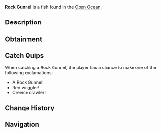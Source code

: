 {{FishInfobox
|image          = Rock Gunnel.png
|rarity         = Common
|sea            = Second Sea
|location       = [[Open Ocean]]
|sublocation    = 
|sources        = Fishing Rod
|radar_location = 
|prog_speed     = +8
|xp             = 25
|weather        = Rain
|time           = Night
|season         = Spring
|bait           = Shrimp
|base_weight    = 14
|base_value     = 50
|weight_range   = 9
|base_chance    = 125
|base_resil     = 80
}}
'''Rock Gunnel''' is a {{Rarity|Common}} fish found in the [[Open Ocean]].

== Description ==
{{Description|A long red fish with light red fins, slithering through rocky crevices.|Bestiary Entry}}

== Obtainment ==
{{Description|It hides in rocks when the tide rolls in.|Bestiary Hint}}
{{Fish Availability|
Open Ocean
Open Ocean/Sea Leviathan
|top_rods      = 
Training Rod\276276.79\425932.01;
Flimsy Rod\271430.91\222244.15;
Free Spirit Rod\182621.6\189606.67;
Azure Of Lagoon\160894.38\155275.46;
Plastic Rod\160307.25\208353.56;
Fischer's Rod\155612.09\205024.08;
Verdant Shear Rod\154424.72\159775.91;
Trident Rod\150770.66\135860.23;
Blazebringer Rod\146089.22\144200.36;
No-Life Rod\131383.29\123197.91;
Ethereal Prism Rod\125480.72\120511.58;
Seraphic Rod\125140.06\112629.01;
Challenger's Rod\121754.78\113495.68;
Depthseeker Rod\121579.25\118497.22;
Avalanche Rod\120812.58\117962;
Rod Of The Forgotten Fang\120482.8\108821.32;
Rod Of The Exalted One\119977.52\110690.55;
Volcanic Rod\119956.18\114426.65;
Zeus Rod\119532.84\114022.82;
Rod Of The Depths\119398.04\109125.63;
Steady Rod\113067.81\95390.81
|recommended   = Free Spirit Rod
}}

== Catch Quips ==
When catching a Rock Gunnel, the player has a chance to make one of the following exclamations:
* A Rock Gunnel!
* Red wriggler!
* Crevice crawler!

== Change History ==
{{Change History|{{subst:Current Version}}}}

== Navigation ==
{{Fish Navbox|Open Ocean}}